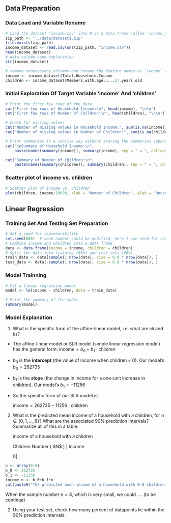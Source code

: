 ## Data Preparation

### Data Load and Variable Rename

```r
# Load the dataset 'income.csv' into R as a data frame called 'income_data'
zip_path <- "../data/datasets.zip"
file.exists(zip_path)
income_dataset <- read.csv(unz(zip_path, "income.csv"))
head(income_dataset)
# data column name exploration 
str(income_dataset)

# remove unnecessary columns and rename the feature names as `income` and `children`.
income <- income_dataset$Total.Household.Income
children <- income_dataset$Members.with.age.5...17.years.old
```

### Initial Exploration Of Target Variable 'income' And 'children'

```r
# Print the first few rows of the data
cat("First few rows of Household Income:\n", head(income), "\n\n")
cat("First few rows of Number of Children:\n", head(children), "\n\n")

# Check for missing values
cat("Number of missing values in Household Income:", sum(is.na(income)), "\n")
cat("Number of missing values in Number of Children:", sum(is.na(children)), "\n")

# Print summaries in a concise way without storing the summaries separately
cat("\nSummary of Household Income:\n", 
    paste(names(summary(income)), summary(income), sep = " = ", collapse = "\n"), "\n\n")

cat("Summary of Number of Children:\n", 
    paste(names(summary(children)), summary(children), sep = " = ", collapse = "\n"), "\n")
```

### Scatter plot of income vs. children

```r
# Scatter plot of income vs. children
plot(children, income/10000, xlab = "Number of Children", ylab = "Household Income (in 10 Thousands)", main = "Income vs. Children")
```

## Linear Regression

### Training Set And Testing Set Preparation

```r
# Set a seed for reproducibility
set.seed(888)  # seed number could be modified, here I use seed for reduce RAM pressure \n in compution when smaple size is over 40000.
# Combine income and children into a data frame
data <- data.frame(income = income, children = children)
# Split the data into training (80%) and test sets (20%)
train_data <- data[sample(1:nrow(data), size = 0.8 * nrow(data)), ]
test_data <- data[-sample(1:nrow(data), size = 0.8 * nrow(data)), ]

```

### Model Trainning

```r
# Fit a linear regression model
model <- lm(income ~ children, data = train_data)

# Print the summary of the model
summary(model)

```

### Model Explanation

1.  What is the specific form of the affine-linear model, i.e. what are `b0` and `b1`?

-   The affine-linear model or SLR model (simple linear regression model) has the general form: $\text{income} = b_0 + b_1 \cdot \text{children}$

-   $b_0$ is the **intercept** (the value of income when children = 0). Our model's $b_0= 262735$

-   $b_1$ is the **slope** (the change in income for a one-unit increase in children). Our model's $b_1= -11256$

-   So the specific form of our SLR model is:

    $\text{income} = 262735 −11256 \cdot \text{children}$

2.  What is the predicted mean income of a household with $𝑛$ children, for $\text{n} ∈ \{0,1,…,8\}$? What are the associated 90% prediction intervals? Summarize all of this in a table.

    income of a household with $𝑛$ children

    Children Number ( \$N\$ ) \| Income

    0\|

```r
n <- array(0:8)
b_0 <- 262735
b_1 <- -11256
income_n <- b_0+b_1*n
cat(paste0("The predicted mean income of a household with 0-8 children = ",mean(income_n)),"\n")
```

When the sample number $\text{n}=8$, which is very small, we could .... (to be continue)

2.  Using your test set, check how many percent of datapoints lie within the 90% prediction intervals.
